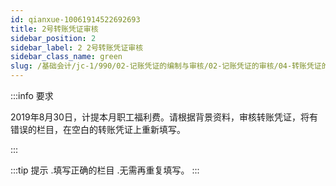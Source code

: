 ```yaml
---
id: qianxue-10061914522692693
title: 2号转账凭证审核
sidebar_position: 2
sidebar_label: 2 2号转账凭证审核
sidebar_class_name: green
slug: /基础会计/jc-1/990/02-记账凭证的编制与审核/02-记账凭证的审核/04-转账凭证的审核/qianxue-1006191029004627367/qianxue-10061914522692693/2号转账凭证审核
---
```


:::info 要求

2019年8月30日，计提本月职工福利费。请根据背景资料，审核转账凭证，将有错误的栏目，在空白的转账凭证上重新填写。

:::

:::tip 提示
  .填写正确的栏目
  .无需再重复填写。
:::
